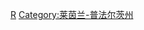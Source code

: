 {{Commonscat|People of Rhineland-Palatinate}}

[[Category:德國各州人物|R]]
[[Category:莱茵兰-普法尔茨州|Category:莱茵兰-普法尔茨州]]